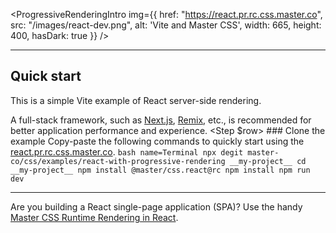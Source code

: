 
<ProgressiveRenderingIntro img={{
    href: "https://react.pr.rc.css.master.co",
    src: "/images/react-dev.png",
    alt: 'Vite and Master CSS',
    width: 665, height: 400, hasDark: true }} />

---

## Quick start
This is a simple Vite example of React server-side rendering.

A full-stack framework, such as [Next.js](/docs/installation/nextjs), [Remix](/docs/installation/remix), etc., is recommended for better application performance and experience.
<StepSection>
    <Step $row>
        <StepL>
            ### <StepNum />Clone the example
            Copy-paste the following commands to quickly start using the [react.pr.rc.css.master.co](https://react.pr.rc.css.master.co).
        </StepL>
        <StepR>
            ```bash name=Terminal
            npx degit master-co/css/examples/react-with-progressive-rendering __my-project__
            cd __my-project__
            npm install @master/css.react@rc
            npm install
            npm run dev
            ```
        </StepR>
        <StepEnd/>
    </Step>
</StepSection>

---

Are you building a React single-page application (SPA)? Use the handy [Master CSS Runtime Rendering in React](/docs/installation/react/runtime-rendering).